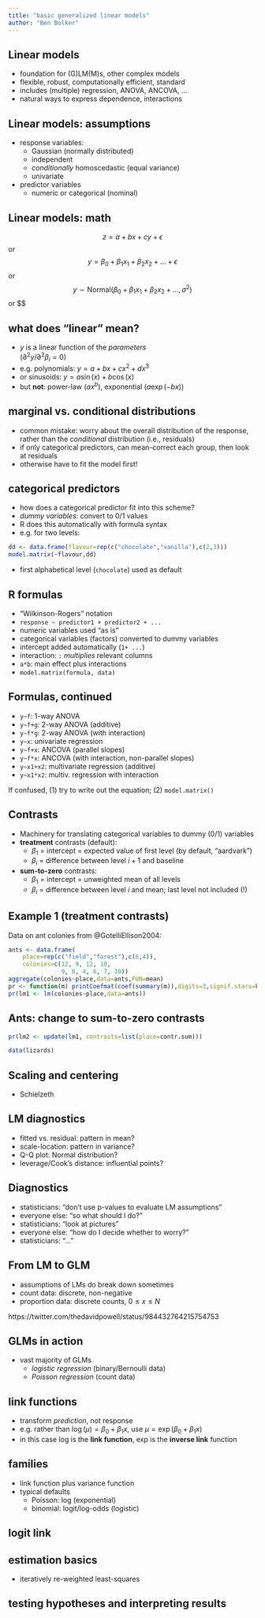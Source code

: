 ```yaml
---
title: "basic generalized linear models"
author: "Ben Bolker"
---
```


## Linear models

- foundation for (G)LM(M)s, other complex models
- flexible, robust, computationally efficient, standard
- includes (multiple) regression, ANOVA, ANCOVA, ...
- natural ways to express dependence, interactions

## Linear models: assumptions

- response variables:
     - Gaussian (normally distributed)
     - independent
	 - *conditionally* homoscedastic (equal variance)
	 - univariate
- predictor variables
     - numeric or categorical (nominal)

## Linear models: math

$$
z = a + bx + cy + \epsilon
$$
or
$$
y = \beta_0 + \beta_1 x_1 + \beta_2 x_2 + \ldots + \epsilon
$$
or 
$$
y \sim \textrm{Normal}(\beta_0 + \beta_1 x_1 + \beta_2 x_2 + \ldots, \sigma^2)
$$
or
$$
\begin{split}
\mu & \sim \mathbf{X} \mathbf{\beta} \\
y_i & \sim \textrm{Normal}(\mu_i,\sigma^2)
\end{split}

## what does "linear" mean?

- $y$ is a linear function of the *parameters*  
($\partial^2 y/\partial^2 \beta_i = 0$)
- e.g. polynomials: $y = a + bx + cx^2 + dx^3$
- or sinusoids: $y = a \sin(x) + b \cos(x)$
- but **not**: power-law ($ax^b$), exponential ($a \exp(-bx)$)

## marginal vs. conditional distributions

- common mistake: worry about the overall distribution of the response,  
rather than the *conditional* distribution (i.e., residuals)
- if only categorical predictors, can mean-correct each group, then
look at residuals
- otherwise have to fit the model first!

## categorical predictors

- how does a categorical predictor fit into this scheme?
- *dummy variables*: convert to 0/1 values
- R does this automatically with formula syntax
- e.g. for two levels:

```r
dd <- data.frame(flavour=rep(c("chocolate","vanilla"),c(2,3)))
model.matrix(~flavour,dd)
```

- first alphabetical level (`chocolate`) used as default

## R formulas

- "Wilkinson-Rogers" notation
- `response ~ predictor1 + predictor2 + ...`
- numeric variables used "as is"
- categorical variables (factors) converted to dummy variables
- intercept added automatically (`1+ ...`)
- interaction: `:` *multiplies* relevant columns
- `a*b`: main effect plus interactions
- `model.matrix(formula, data)`

## Formulas, continued

- `y~f`: 1-way ANOVA
- `y~f+g`: 2-way ANOVA (additive)
- `y~f*g`: 2-way ANOVA (with interaction)
- `y~x`: univariate regression
- `y~f+x`: ANCOVA (parallel slopes)
- `y~f*x`: ANCOVA (with interaction, non-parallel slopes)
- `y~x1+x2`: multivariate regression (additive)
- `y~x1*x2`: multiv. regression with interaction

If confused, (1) try to write out the equation; (2) `model.matrix()`

## Contrasts

- Machinery for translating categorical variables to dummy (0/1) variables
- **treatment** contrasts (default):
     - $\beta_1$ = intercept = expected value of first level (by default, "aardvark")
     - $\beta_{i}$ = difference between level $i+1$ and baseline
- **sum-to-zero** contrasts:
     - $\beta_1$ = intercept = unweighted mean of all levels
     - $\beta_{i}$ = difference between level $i$ and mean; last level not included (!)

## Example 1 (treatment contrasts)

Data on ant colonies from @GotelliEllison2004:

```r
ants <- data.frame(
    place=rep(c("field","forest"),c(6,4)),
    colonies=c(12, 9, 12, 10,
               9, 6, 4, 6, 7, 10))
aggregate(colonies~place,data=ants,FUN=mean)
pr <- function(m) printCoefmat(coef(summary(m)),digits=3,signif.stars=FALSE)
pr(lm1 <- lm(colonies~place,data=ants))
```

## Ants: change to sum-to-zero contrasts

```r
pr(lm2 <- update(lm1, contrasts=list(place=contr.sum)))
```


```r
data(lizards)
```

## Scaling and centering

- Schielzeth

## LM diagnostics

- fitted vs. residual: pattern in mean?
- scale-location: pattern in variance?
- Q-Q plot: Normal distribution?
- leverage/Cook's distance: influential points?

## Diagnostics

- statisticians: "don't use p-values to evaluate LM assumptions"
- everyone else: "so what should I do?"
- statisticians: "look at pictures"
- everyone else: "how do I decide whether to worry?"
- statisticians: "..."

## From LM to GLM

- assumptions of LMs do break down sometimes
- count data: discrete, non-negative
- proportion data: discrete counts, $0 \le x \le N$

https://twitter.com/thedavidpowell/status/984432764215754753

## GLMs in action

- vast majority of GLMs
    - *logistic regression* (binary/Bernoulli data)
    - *Poisson regression* (count data)

## link functions

- transform *prediction*, not response
- e.g. rather than $\log(\mu) = \beta_0+\beta_1 x$,
use $\mu = \exp(\beta_0+\beta_1 x)$
- in this case log is the **link function**, exp is the **inverse link** function

## families

- link function plus variance function
- typical defaults
     - Poisson: log (exponential)
     - binomial: logit/log-odds (logistic)

## logit link



## estimation basics

- iteratively re-weighted least-squares


## testing hypotheses and interpreting results
